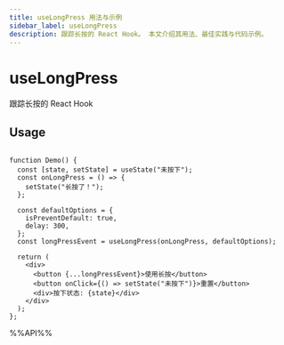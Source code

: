```yaml
---
title: useLongPress 用法与示例
sidebar_label: useLongPress
description: 跟踪长按的 React Hook。 本文介绍其用法、最佳实践与代码示例。
---
```

# useLongPress

跟踪长按的 React Hook

## Usage

```tsx live

function Demo() {
  const [state, setState] = useState("未按下");
  const onLongPress = () => {
    setState("长按了！");
  };

  const defaultOptions = {
    isPreventDefault: true,
    delay: 300,
  };
  const longPressEvent = useLongPress(onLongPress, defaultOptions);

  return (
    <div>
      <button {...longPressEvent}>使用长按</button>
      <button onClick={() => setState("未按下")}>重置</button>
      <div>按下状态: {state}</div>
    </div>
  );
};

```

%%API%%